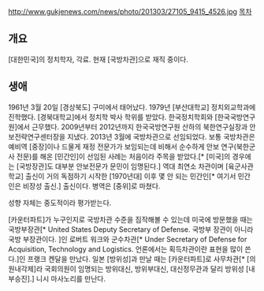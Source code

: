 http://www.gukjenews.com/news/photo/201303/27105_9415_4526.jpg
[[목차]]
== 개요 ==
[대한민국]의 정치학자, 각료. 현재 [국방차관]으로 재직 중이다.

== 생애 ==
1961년 3월 20일 [경상북도] 구미에서 태어났다. 1979년 [부산대학교] 정치외교학과에 진학했다. [경북대학교]에서 정치학 박사 학위를 받았다. 한국정치학회와 [한국국방연구원]에서 근무했다. 2009년부터 2012년까지 한국국방연구원 산하의 북한연구실장과 안보전략연구센터장을 지냈다. 2013년 3월에 국방차관으로 선임되었다. 보통 국방차관은 예비역 [중장]이나 드물게 재정 전문가가 보임되는데 비해서 순수하게 안보 연구(북한군사 전문)를 해온 [민간인]이 선임된 사례는 처음이라 주목을 받았다.[* [미국]의 경우에는 [국방장관]도 대부분 안보전문가 문민이 임명된다.] 역대 최연소 차관이며 [육군사관학교] 출신이 거의 독점하기 시작한 [1970년대] 이후 몇 안 되는 민간인[* 여기서 민간인은 비장성 출신.] 출신이다. 병역은 [중위]로 마쳤다.

성향 자체는 중도적이라 평가받는다.

[카운터파트]가 누구인지로 국방차관 수준을 짐작해볼 수 있는데 미국에 방문했을 때는 국방부장관[* United States Deputy Secretary of Defense. 국방부 장관이 아니라 국방 부장관이다. ]인 로버트 워크와 군수차관[* Under Secretary of Defense for Acquisition, Technology and Logistics. 언론에서는 획득차관이란 표현을 많이 쓴다.]인 프랭크 켄달을 만났다. 일본 [방위성]과 만날 때는 [카운터파트]로 사무차관[* [의원내각제]라 국회의원이 임명되는 방위대신, 방위부대신, 대신정무관과 달리 방위성 [내부승진].] 니시 마사노리를 만난다.
